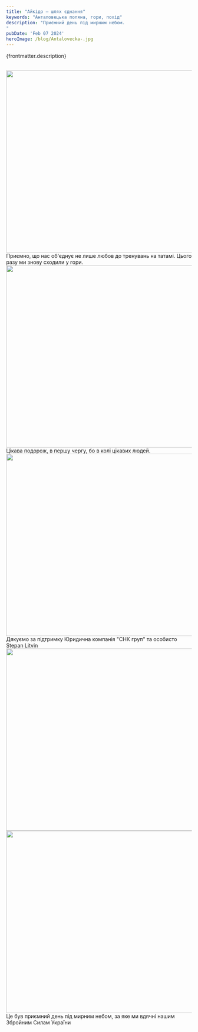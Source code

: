 ```yaml
---
title: "Айкідо — шлях єднання"
keywords: "Анталовецька поляна, гори, похід"
description: "Приємний день під мирним небом. 
"
pubDate: 'Feb 07 2024'
heroImage: /blog/Antalovecka-.jpg
---
```

{frontmatter.description}
<br/>
<br/>

<img class="centered" src="/blog/Antalovecka-1.jpg" width="741" height="493" alt="" title=""/>
<br/>
Приємно, що нас об'єднує не лише любов до тренувань на татамі. Цього разу ми знову сходили у гори.

<img class="centered" src="/blog/Antalovecka-2.jpg" width="741" height="493" alt="" title=""/>
<br/>
Цікава подорож, в першу чергу, бо в колі цікавих людей. 

<img class="centered" src="/blog/Antalovecka-3.jpg" width="741" height="493" alt="" title=""/>
<br/>
Дякуємо за підтримку Юридична компанія "СНК груп"  та особисто Stepan Litvin 
<br/>
<img class="centered" src="/blog/Antalovecka-4.jpg" width="741" height="493" alt="" title=""/>
<br/>
<img class="centered" src="/blog/Antalovecka-5.jpg" width="741" height="493" alt="" title=""/>
<br/>
Це був приємний день під мирним небом, за яке ми вдячні нашим Збройним Силам України
<br/>
